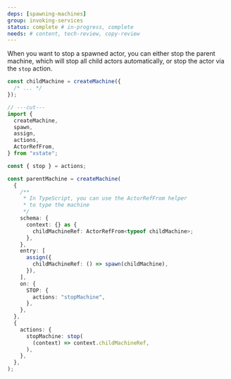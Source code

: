 ```yaml
---
deps: [spawning-machines]
group: invoking-services
status: complete # in-progress, complete
needs: # content, tech-review, copy-review
---
```


When you want to stop a spawned actor, you can either stop the parent machine, which will stop all child actors automatically, or stop the actor via the `stop` action.

```ts twoslash {9, 35-37}
const childMachine = createMachine({
  /* ... */
});

// ---cut---
import {
  createMachine,
  spawn,
  assign,
  actions,
  ActorRefFrom,
} from "xstate";

const { stop } = actions;

const parentMachine = createMachine(
  {
    /**
     * In TypeScript, you can use the ActorRefFrom helper
     * to type the machine
     */
    schema: {
      context: {} as {
        childMachineRef: ActorRefFrom<typeof childMachine>;
      },
    },
    entry: [
      assign({
        childMachineRef: () => spawn(childMachine),
      }),
    ],
    on: {
      STOP: {
        actions: "stopMachine",
      },
    },
  },
  {
    actions: {
      stopMachine: stop(
        (context) => context.childMachineRef,
      ),
    },
  },
);
```

